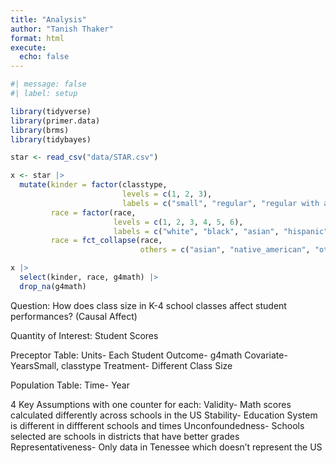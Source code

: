 ```yaml
---
title: "Analysis"
author: "Tanish Thaker"
format: html
execute: 
  echo: false
---
```


```r
#| message: false
#| label: setup

library(tidyverse)
library(primer.data)
library(brms)
library(tidybayes)
```

```r
star <- read_csv("data/STAR.csv")
```

```r
x <- star |>
  mutate(kinder = factor(classtype, 
                         levels = c(1, 2, 3), 
                         labels = c("small", "regular", "regular with aid")),
         race = factor(race, 
                       levels = c(1, 2, 3, 4, 5, 6), 
                       labels = c("white", "black", "asian", "hispanic", "native_american", "others")),
         race = fct_collapse(race,
                             others = c("asian", "native_american", "others")))
```

```r
x |>
  select(kinder, race, g4math) |>
  drop_na(g4math)
```


Question: How does class size in K-4 school classes affect student performances? (Causal Affect)

Quantity of Interest: Student Scores

Preceptor Table: 
Units- Each Student
Outcome- g4math
Covariate- YearsSmall, classtype
Treatment- Different Class Size

Population Table: 
Time- Year

4 Key Assumptions with one counter for each:
Validity- Math scores calculated differently across schools in the US
Stability- Education System is different in diffferent schools and times
Unconfoundedness- Schools selected are schools in districts that have better grades
Representativeness- Only data in Tenessee which doesn't represent the US

